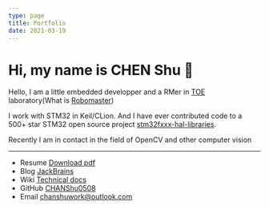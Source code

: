 ```yaml
---
type: page
title: Portfolio
date: 2021-03-19
---
```


# Hi, my name is CHEN Shu 👋

Hello, I am a little embedded developper and a RMer in [TOE](https://space.bilibili.com/475886688) laboratory(What is [Robomaster](https://robomaster.com))

I work with STM32 in Keil/CLion. And I have ever contributed code to a 500+ star STM32 open source project [stm32fxxx-hal-libraries](https://github.com/MaJerle/stm32fxxx-hal-libraries).

Recently I am in contact in the field of OpenCV and other computer vision

---

- Resume [Download pdf](https://storage.jackbrains.com/%E2%9C%94%EF%B8%8F%20Test%20Files/%E9%99%88%E6%BE%8D%E7%AE%80%E5%8E%86_general.pdf?raw)
- Blog   [JackBrains](https://blog.jackbrains.com)
- Wiki   [Technical docs](https://wiki.jackbrains.com)
- GitHub [CHANShu0508](https://github.com/CHANShu0508)
- Email  chanshuwork@outlook.com
